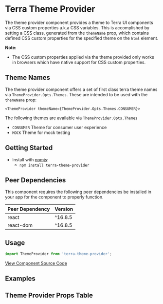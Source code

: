 


<Badge />

# Terra Theme Provider

The theme provider component provides a theme to Terra UI components via CSS custom properties a.k.a CSS variables. This is accomplished by setting a CSS class, generated from the `themeName` prop, which contains defined CSS custom properties for the specified theme on the `html` element.

**Note:**
* The CSS custom properties applied via the theme provided only works in browsers which have native support for CSS custom properties.

## Theme Names
The theme provider component offers a set of first class terra theme names via `ThemeProvider.Opts.Themes`.
These are intended to be used with the `themeName` prop:

`<ThemeProvider themeName={ThemeProvider.Opts.Themes.CONSUMER}>`

The following themes are available via `ThemeProvider.Opts.Themes`

* `CONSUMER` Theme for consumer user experience
* `MOCK` Theme for mock testing

## Getting Started

- Install with [npmjs](https://www.npmjs.com):
  - `npm install terra-theme-provider`

<!-- AUTO-GENERATED-CONTENT:START Peer Dependencies -->
## Peer Dependencies

This component requires the following peer dependencies be installed in your app for the component to properly function.

| Peer Dependency | Version |
|-|-|
| react | ^16.8.5 |
| react-dom | ^16.8.5 |

<!-- AUTO-GENERATED-CONTENT:END -->

## Usage
```js
import ThemeProvider from 'terra-theme-provider';
```

[View Component Source Code](https://github.com/cerner/terra-framework/tree/master/packages/terra-theme-provider)


## Examples 
<DefaultThemeProvider title='Example Theme Provider' />

## Theme Provider Props Table 
<ThemeProviderPropsTable />
